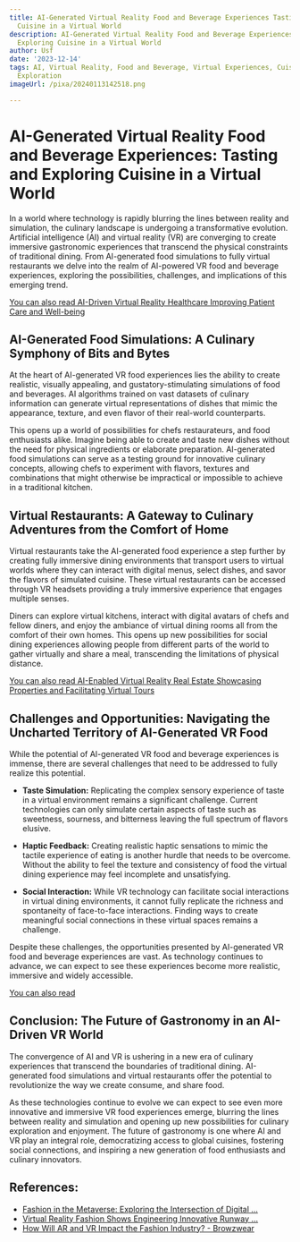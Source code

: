 ```yaml
---
title: AI-Generated Virtual Reality Food and Beverage Experiences Tasting and Exploring
  Cuisine in a Virtual World
description: AI-Generated Virtual Reality Food and Beverage Experiences Tasting and
  Exploring Cuisine in a Virtual World
author: Usf
date: '2023-12-14'
tags: AI, Virtual Reality, Food and Beverage, Virtual Experiences, Cuisine, Culinary
  Exploration
imageUrl: /pixa/20240113142518.png

---
```

# AI-Generated Virtual Reality Food  and Beverage Experiences: Tasting and  Exploring Cuisine in a  Virtual World

In  a world where technology is rapidly blurring the lines between reality and simulation, the culinary landscape is undergoing a transformative  evolution.  Artificial intelligence (AI) and virtual reality (VR) are converging to create immersive gastronomic  experiences that  transcend the physical constraints  of traditional dining. From AI-generated food simulations to fully virtual restaurants we delve into the realm of AI-powered VR food and beverage experiences, exploring the possibilities, challenges, and implications of this emerging trend.

[You can  also read AI-Driven Virtual  Reality Healthcare  Improving Patient Care and Well-being](AI-Driven%20Virtual%20Reality%20Healthcare%20Improving%20Patient%20Care%20and%20Well-being)


## AI-Generated Food Simulations: A Culinary Symphony of Bits and  Bytes

At the heart of AI-generated VR food experiences lies  the ability to create realistic, visually appealing, and gustatory-stimulating simulations of  food and beverages. AI algorithms trained  on vast datasets of culinary information  can generate virtual representations of dishes that mimic the appearance, texture, and even flavor of their real-world counterparts.

This opens up a world of possibilities for  chefs  restaurateurs, and food enthusiasts alike. Imagine being able to create and taste new dishes without the need for physical ingredients or elaborate preparation. AI-generated food simulations  can serve as a testing ground for innovative culinary concepts,  allowing chefs to experiment with flavors, textures and combinations that might otherwise be impractical or  impossible to achieve in a traditional kitchen.

## Virtual Restaurants: A Gateway to Culinary Adventures from the Comfort of Home

Virtual restaurants take the AI-generated food experience a step further by creating fully immersive dining environments that transport users to virtual worlds where they can interact with digital menus, select dishes, and savor the flavors of simulated  cuisine. These virtual  restaurants can be accessed through VR  headsets providing a truly immersive experience that engages multiple senses.

Diners can explore  virtual kitchens,  interact with digital avatars of  chefs  and fellow diners, and enjoy the ambiance of virtual dining rooms  all  from the comfort of their own homes.  This opens up new possibilities for social dining experiences allowing people from  different parts of the world to  gather virtually and share a meal, transcending the limitations of  physical distance.

[You can also read AI-Enabled Virtual Reality Real Estate Showcasing  Properties and  Facilitating Virtual Tours](AI-Enabled%20Virtual%20Reality%20Real%20Estate%20Showcasing%20Properties%20and%20Facilitating%20Virtual%20Tours)


## Challenges and Opportunities: Navigating the Uncharted Territory of AI-Generated VR Food

While the potential of AI-generated VR food and beverage experiences is immense, there are  several challenges that need to be addressed to fully realize this potential.

* **Taste Simulation:** Replicating the complex sensory experience of taste in a virtual environment remains a significant challenge. Current technologies can only simulate certain aspects of taste such as sweetness,  sourness, and bitterness  leaving the full spectrum of flavors elusive.

* **Haptic Feedback:** Creating realistic haptic  sensations to  mimic  the tactile  experience  of eating is another hurdle that needs to be overcome. Without the ability to feel the texture and consistency  of food the virtual dining experience may feel incomplete and unsatisfying.

*  **Social Interaction:** While VR technology can facilitate social interactions in virtual dining  environments, it cannot fully replicate the richness and spontaneity of face-to-face interactions. Finding ways to create meaningful  social connections in  these virtual spaces remains  a challenge.

Despite these challenges,  the opportunities  presented by AI-generated VR food and beverage  experiences are  vast. As technology continues to advance, we can expect to see these experiences become more realistic, immersive  and widely  accessible.

[You can also read ]()


## Conclusion: The Future of Gastronomy in an AI-Driven VR World

The convergence  of  AI and VR is ushering in a new era of culinary experiences that transcend the boundaries of traditional dining. AI-generated food  simulations and virtual restaurants offer the potential to revolutionize the way we create consume, and share food.

As these technologies continue to  evolve we  can expect to see even more innovative and immersive VR food experiences emerge, blurring the lines between reality  and simulation and opening up new possibilities for culinary exploration and enjoyment. The future  of gastronomy  is one where AI and VR play an integral role,  democratizing access to global cuisines, fostering social connections, and inspiring a new generation of food enthusiasts and culinary  innovators.

## References:
- [Fashion in the Metaverse: Exploring the Intersection of Digital ...](https://bootcamp.uxdesign.cc/fashion-in-the-metaverse-exploring-the-intersection-of-digital-fashion-ar-and-ai-b378e0812580)
- [Virtual Reality Fashion Shows Engineering Innovative Runway ...](https://utilitiesone.com/virtual-reality-fashion-shows-engineering-innovative-runway-experiences)
- [How Will AR and VR Impact the Fashion Industry? - Browzwear](https://browzwear.com/blog/how-will-ar-and-vr-impact-the-fashion-industry)
